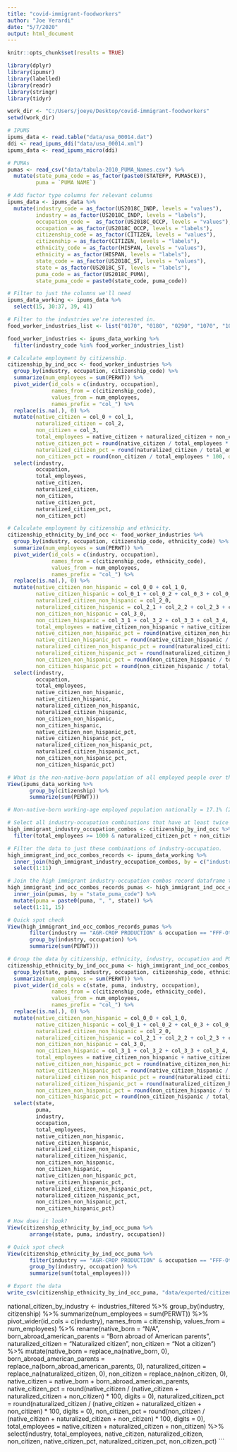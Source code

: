 ```yaml
---
title: "covid-immigrant-foodworkers"
author: "Joe Yerardi"
date: "5/7/2020"
output: html_document
---
```


```r
knitr::opts_chunk$set(results = TRUE)
```

```r
library(dplyr)
library(ipumsr)
library(labelled)
library(readr)
library(stringr)
library(tidyr)
```

```r
work_dir <- "C:/Users/joeye/Desktop/covid-immigrant-foodworkers"
setwd(work_dir)
```

```r
# IPUMS
ipums_data <- read.table("data/usa_00014.dat")
ddi <- read_ipums_ddi("data/usa_00014.xml")
ipums_data <- read_ipums_micro(ddi)

# PUMAs
pumas <- read_csv("data/tabula-2010_PUMA_Names.csv") %>% 
  mutate(state_puma_code = as_factor(paste0(STATEFP, PUMA5CE)),
         puma = `PUMA NAME`)
```

```r
# Add factor type columns for relevant columns
ipums_data <- ipums_data %>% 
  mutate(industry_code = as_factor(US2018C_INDP, levels = "values"),
         industry = as_factor(US2018C_INDP, levels = "labels"),
         occupation_code =  as_factor(US2018C_OCCP, levels = "values"),
         occupation = as_factor(US2018C_OCCP, levels = "labels"),
         citizenship_code = as_factor(CITIZEN, levels = "values"),
         citizenship = as_factor(CITIZEN, levels = "labels"),
         ethnicity_code = as_factor(HISPAN, levels = "values"),
         ethnicity = as_factor(HISPAN, levels = "labels"),
         state_code = as_factor(US2018C_ST, levels = "values"),
         state = as_factor(US2018C_ST, levels = "labels"),
         puma_code = as_factor(US2018C_PUMA),
         state_puma_code = paste0(state_code, puma_code))

# Filter to just the columns we'll need
ipums_data_working <- ipums_data %>% 
  select(15, 30:37, 39, 41)

# Filter to the industries we're interested in.
food_worker_industries_list <- list("0170", "0180", "0290", "1070", "1080", "1090", "1170", "1180", "1270", "1280", "1290")

food_worker_industries <- ipums_data_working %>% 
  filter(industry_code %in% food_worker_industries_list)
```

```r
# Calculate employment by citizenship.
citizenship_by_ind_occ <- food_worker_industries %>% 
  group_by(industry, occupation, citizenship_code) %>% 
  summarize(num_employees = sum(PERWT)) %>% 
  pivot_wider(id_cols = c(industry, occupation),
              names_from = c(citizenship_code),
              values_from = num_employees,
              names_prefix = "col_") %>% 
  replace(is.na(.), 0) %>% 
  mutate(native_citizen = col_0 + col_1,
         naturalized_citizen = col_2,
         non_citizen = col_3,
         total_employees = native_citizen + naturalized_citizen + non_citizen,
         native_citizen_pct = round(native_citizen / total_employees * 100, digits = 0),
         naturalized_citizen_pct = round(naturalized_citizen / total_employees * 100, digits = 0),
         non_citizen_pct = round(non_citizen / total_employees * 100, digits = 0)) %>% 
  select(industry,
         occupation,
         total_employees,
         native_citizen,
         naturalized_citizen,
         non_citizen,
         native_citizen_pct,
         naturalized_citizen_pct,
         non_citizen_pct)

# Calculate employment by citizenship and ethnicity.
citizenship_ethnicity_by_ind_occ <- food_worker_industries %>% 
  group_by(industry, occupation, citizenship_code, ethnicity_code) %>% 
  summarize(num_employees = sum(PERWT)) %>% 
  pivot_wider(id_cols = c(industry, occupation),
              names_from = c(citizenship_code, ethnicity_code),
              values_from = num_employees,
              names_prefix = "col_") %>% 
  replace(is.na(.), 0) %>% 
  mutate(native_citizen_non_hispanic = col_0_0 + col_1_0,
         native_citizen_hispanic = col_0_1 + col_0_2 + col_0_3 + col_0_4 + col_1_1 + col_1_2 + col_1_3 + col_1_4,
         naturalized_citizen_non_hispanic = col_2_0,
         naturalized_citizen_hispanic = col_2_1 + col_2_2 + col_2_3 + col_2_4,
         non_citizen_non_hispanic = col_3_0,
         non_citizen_hispanic = col_3_1 + col_3_2 + col_3_3 + col_3_4,
         total_employees = native_citizen_non_hispanic + native_citizen_hispanic + naturalized_citizen_non_hispanic + naturalized_citizen_hispanic + non_citizen_non_hispanic + non_citizen_hispanic,
         native_citizen_non_hispanic_pct = round(native_citizen_non_hispanic / total_employees * 100, digits = 0),
         native_citizen_hispanic_pct = round(native_citizen_hispanic / total_employees * 100, digits = 0),
         naturalized_citizen_non_hispanic_pct = round(naturalized_citizen_non_hispanic / total_employees * 100, digits = 0),
         naturalized_citizen_hispanic_pct = round(naturalized_citizen_hispanic / total_employees * 100, digits = 0),
         non_citizen_non_hispanic_pct = round(non_citizen_hispanic / total_employees * 100, digits = 0),
         non_citizen_hispanic_pct = round(non_citizen_hispanic / total_employees * 100, digits = 0)) %>% 
  select(industry,
         occupation,
         total_employees,
         native_citizen_non_hispanic,
         native_citizen_hispanic,
         naturalized_citizen_non_hispanic,
         naturalized_citizen_hispanic,
         non_citizen_non_hispanic,
         non_citizen_hispanic,
         native_citizen_non_hispanic_pct,
         native_citizen_hispanic_pct,
         naturalized_citizen_non_hispanic_pct,
         naturalized_citizen_hispanic_pct,
         non_citizen_non_hispanic_pct,
         non_citizen_hispanic_pct)
```

```r
# What is the non-native-born population of all employed people over the age of 16?
View(ipums_data_working %>% 
       group_by(citizenship) %>% 
       summarize(sum(PERWT)))

# Non-native-born working-age employed population nationally = 17.1% (26,113,757)
```

```r
# Select all industry-occupation combinations that have at least twice the foreign-born population of the country at large and at least 1,000 employees nationally.
high_immigrant_industry_occupation_combos <- citizenship_by_ind_occ %>% 
  filter(total_employees >= 1000 & naturalized_citizen_pct + non_citizen_pct > 34)
```

```r
# Filter the data to just these combinations of industry-occupation.
high_immigrant_ind_occ_combos_records <- ipums_data_working %>% 
  inner_join(high_immigrant_industry_occupation_combos, by = c("industry", "occupation")) %>% 
  select(1:11)
```

```r
# Join the high immigrant industry-occupation combos record dataframe to the PUMAs dataframe
high_immigrant_ind_occ_combos_records_pumas <- high_immigrant_ind_occ_combos_records %>% 
  inner_join(pumas, by = "state_puma_code") %>% 
  mutate(puma = paste0(puma, ", ", state)) %>% 
  select(1:11, 15)

# Quick spot check
View(high_immigrant_ind_occ_combos_records_pumas %>% 
       filter(industry == "AGR-CROP PRODUCTION" & occupation == "FFF-Other Agricultural Workers") %>% 
       group_by(industry, occupation) %>% 
       summarize(sum(PERWT)))
```

```r
# Group the data by citizenship, ethnicity, industry, occupation and PUMA
citizenship_ethnicity_by_ind_occ_puma <- high_immigrant_ind_occ_combos_records_pumas %>% 
  group_by(state, puma, industry, occupation, citizenship_code, ethnicity_code) %>% 
  summarize(num_employees = sum(PERWT)) %>% 
  pivot_wider(id_cols = c(state, puma, industry, occupation),
              names_from = c(citizenship_code, ethnicity_code),
              values_from = num_employees,
              names_prefix = "col_") %>% 
  replace(is.na(.), 0) %>% 
  mutate(native_citizen_non_hispanic = col_0_0 + col_1_0,
         native_citizen_hispanic = col_0_1 + col_0_2 + col_0_3 + col_0_4 + col_1_1 + col_1_2 + col_1_3 + col_1_4,
         naturalized_citizen_non_hispanic = col_2_0,
         naturalized_citizen_hispanic = col_2_1 + col_2_2 + col_2_3 + col_2_4,
         non_citizen_non_hispanic = col_3_0,
         non_citizen_hispanic = col_3_1 + col_3_2 + col_3_3 + col_3_4,
         total_employees = native_citizen_non_hispanic + native_citizen_hispanic + naturalized_citizen_non_hispanic + naturalized_citizen_hispanic + non_citizen_non_hispanic + non_citizen_hispanic,
         native_citizen_non_hispanic_pct = round(native_citizen_non_hispanic / total_employees * 100, digits = 0),
         native_citizen_hispanic_pct = round(native_citizen_hispanic / total_employees * 100, digits = 0),
         naturalized_citizen_non_hispanic_pct = round(naturalized_citizen_non_hispanic / total_employees * 100, digits = 0),
         naturalized_citizen_hispanic_pct = round(naturalized_citizen_hispanic / total_employees * 100, digits = 0),
         non_citizen_non_hispanic_pct = round(non_citizen_hispanic / total_employees * 100, digits = 0),
         non_citizen_hispanic_pct = round(non_citizen_hispanic / total_employees * 100, digits = 0)) %>% 
  select(state,
         puma,
         industry,
         occupation,
         total_employees,
         native_citizen_non_hispanic,
         native_citizen_hispanic,
         naturalized_citizen_non_hispanic,
         naturalized_citizen_hispanic,
         non_citizen_non_hispanic,
         non_citizen_hispanic,
         native_citizen_non_hispanic_pct,
         native_citizen_hispanic_pct,
         naturalized_citizen_non_hispanic_pct,
         naturalized_citizen_hispanic_pct,
         non_citizen_non_hispanic_pct,
         non_citizen_hispanic_pct)

# How does it look?
View(citizenship_ethnicity_by_ind_occ_puma %>% 
       arrange(state, puma, industry, occupation))

# Quick spot check
View(citizenship_ethnicity_by_ind_occ_puma %>% 
       filter(industry == "AGR-CROP PRODUCTION" & occupation == "FFF-Other Agricultural Workers") %>% 
       group_by(industry, occupation) %>% 
       summarize(sum(total_employees)))

# Export the data
write_csv(citizenship_ethnicity_by_ind_occ_puma, "data/exported/citizenship_ethnicity_by_ind_occ_puma.csv")
```


national_citizen_by_industry <- industries_filtered %>% 
  group_by(industry, citizenship) %>% 
  summarize(num_employees = sum(PERWT)) %>% 
  pivot_wider(id_cols = c(industry),
              names_from = citizenship,
              values_from = num_employees) %>% 
  rename(native_born = "N/A",
         born_abroad_american_parents = "Born abroad of American parents",
         naturalized_citizen = "Naturalized citizen",
         non_citizen = "Not a citizen") %>% 
  mutate(native_born = replace_na(native_born, 0),
         born_abroad_american_parents = replace_na(born_abroad_american_parents, 0),
         naturalized_citizen = replace_na(naturalized_citizen, 0),
         non_citizen = replace_na(non_citizen, 0),
         native_citizen = native_born + born_abroad_american_parents,
         native_citizen_pct = round(native_citizen / (native_citizen + naturalized_citizen + non_citizen) * 100, digits = 0),
         naturalized_citizen_pct = round(naturalized_citizen / (native_citizen + naturalized_citizen + non_citizen) * 100, digits = 0),
         non_citizen_pct = round(non_citizen / (native_citizen + naturalized_citizen + non_citizen) * 100, digits = 0),
         total_employees = native_citizen + naturalized_citizen + non_citizen) %>% 
  select(industry,
         total_employees,
         native_citizen,
         naturalized_citizen,
         non_citizen,
         native_citizen_pct,
         naturalized_citizen_pct,
         non_citizen_pct)
```